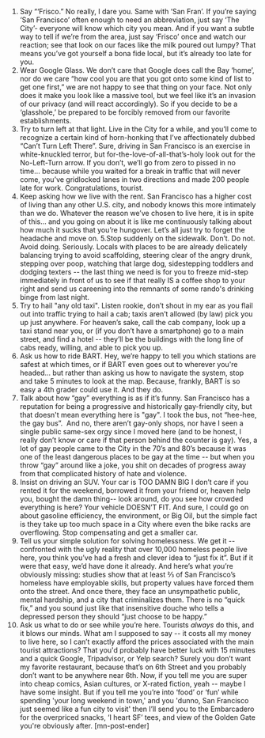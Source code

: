 
1. Say “‘Frisco.”
No really, I dare you. Same with ‘San Fran’. If you’re saying ‘San Francisco’ often enough to need an abbreviation, just say ‘The City’- everyone will know which city you mean. And if you want a subtle way to tell if we’re from the area, just say ‘Frisco’ once and watch our reaction; see that look on our faces like the milk poured out lumpy? That means you’ve got yourself a bona fide local, but it’s already too late for you.
2. Wear Google Glass.
We don’t care that Google does call the Bay ‘home’, nor do we care “how cool you are that you got onto some kind of list to get one first,” we are not happy to see that thing on your face. Not only does it make you look like a massive tool, but we feel like it’s an invasion of our privacy (and will react accordingly). So if you decide to be a ‘glasshole,’ be prepared to be forcibly removed from our favorite establishments.
3. Try to turn left at that light.
Live in the City for a while, and you’ll come to recognize a certain kind of horn-honking that I’ve affectionately dubbed “Can’t Turn Left There”. Sure, driving in San Francisco is an exercise in white-knuckled terror, but for-the-love-of-all-that’s-holy look out for the No-Left-Turn arrow. If you don’t, we’ll go from zero to pissed in no time… because while you waited for a break in traffic that will never come, you’ve gridlocked lanes in two directions and made 200 people late for work. Congratulations, tourist.
4. Keep asking how we live with the rent.
San Francisco has a higher cost of living than any other U.S. city, and nobody knows this more intimately than we do. Whatever the reason we’ve chosen to live here, it is in spite of this… and you going on about it is like me continuously talking about how much it sucks that you’re hungover. Let’s all just try to forget the headache and move on.
5.Stop suddenly on the sidewalk.
Don’t. Do not. Avoid doing. Seriously. Locals with places to be are already delicately balancing trying to avoid scaffolding, steering clear of the angry drunk, stepping over poop, watching that large dog, sidestepping toddlers and dodging texters -- the last thing we need is for you to freeze mid-step immediately in front of us to see if that really IS a coffee shop to your right and send us careening into the remnants of some rando's drinking binge from last night.
6. Try to hail "any old taxi".
Listen rookie, don’t shout in my ear as you flail out into traffic trying to hail a cab; taxis aren’t allowed (by law) pick you up just anywhere. For heaven’s sake, call the cab company, look up a taxi stand near you, or (if you don’t have a smartphone) go to a main street, and find a hotel -- they’ll be the buildings with the long line of cabs ready, willing, and able to pick you up.
7. Ask us how to ride BART.
Hey, we’re happy to tell you which stations are safest at which times, or if BART even goes out to wherever you're headed... but rather than asking us how to navigate the system, stop and take 5 minutes to look at the map. Because, frankly, BART is so easy a 4th grader could use it. And they do.
8. Talk about how “gay” everything is as if it’s funny.
San Francisco has a reputation for being a progressive and historically gay-friendly city, but that doesn't mean everything here is "gay". I took the bus, not “hee-hee, the gay bus”.  And no, there aren’t gay-only shops, nor have I seen a single public same-sex orgy since I moved here (and to be honest, I really don’t know or care if that person behind the counter is gay). Yes, a lot of gay people came to the City in the 70’s and 80’s because it was one of the least dangerous places to be gay at the time -- but when you throw “gay” around like a joke, you shit on decades of progress away from that complicated history of hate and violence.
9. Insist on driving an SUV.
Your car is TOO DAMN BIG I don’t care if you rented it for the weekend, borrowed it from your friend or, heaven help you, bought the damn thing-- look around, do you see how crowded everything is here? Your vehicle DOESN’T FIT. And sure, I could go on about gasoline efficiency, the environment, or Big Oil, but the simple fact is they take up too much space in a City where even the bike racks are overflowing. Stop compensating and get a smaller car.
10. Tell us your simple solution for solving homelessness.
We get it -- confronted with the ugly reality that over 10,000 homeless people live here, you think you’ve had a fresh and clever idea to “just fix it”. But if it were that easy, we’d have done it already. And here’s what you’re obviously missing: studies show that at least ⅔ of San Francisco’s homeless have employable skills, but property values have forced them onto the street. And once there, they face an unsympathetic public, mental hardship, and a city that criminalizes them. There is no “quick fix,” and you sound just like that insensitive douche who tells a depressed person they should “just choose to be happy.”
11. Ask us what to do or see while you’re here.
Tourists *always* do this, and it blows our minds. What am I supposed to say -- it costs all my money to live here, so I can’t exactly afford the prices associated with the main tourist attractions? That you'd probably have better luck with 15 minutes and a quick Google, Tripadvisor, or Yelp search? Surely you don’t want my favorite restaurant, because that’s on 6th Street and you probably don’t want to be anywhere near 6th. Now, if you tell me you are super into cheap comics, Asian cultures, or X-rated fiction, yeah -- maybe I have some insight. But if you tell me you’re into ‘food’ or ‘fun’ while spending 'your long weekend in town,' and you 'dunno, San Francisco just seemed like a fun city to visit' then I’ll send you to the Embarcadero for the overpriced snacks, ‘I heart SF’ tees, and view of the Golden Gate you're obviously after. [mn-post-ender]